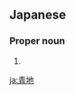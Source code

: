 ==Japanese==
{{ja-kanjitab|あお|ち}}

===Proper noun===
{{ja-pos|あおち|proper}}

# {{surname|lang=ja|sort=あおち}}

[[ja:青地]]